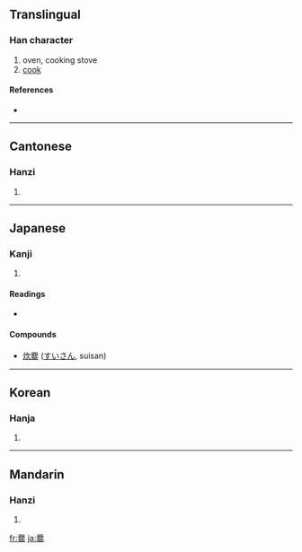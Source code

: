 ==Translingual==

===Han character===
{{Han char|rn=86|rad=火|as=25|sn=29|four=7780<sub>9</sub>|canj=竹月木木火 (HBDDF)}}

# oven, cooking stove
# [[cook]]

====References====
* {{Han ref|kx=0688.210|dkj=19648|dj=1101.080|hdz=32251.030|uh=7228|ud=29224|bh=C679|bd=50809}}

----

==Cantonese==

===Hanzi===
{{yue-hanzi|jyut=|y=chyun3}}

# {{defn|Cantonese}}

----

==Japanese==

===Kanji===
{{ja-kanji|grade=|rs=火25}}

# {{defn|Japanese}}

====Readings====
* {{ja-readings|on=[[さん]] (san)|kun=[[かしぐ]] (kashigu), [[かまど]] (kamado), īkashi(gu)}}

====Compounds====
* [[炊爨]] ([[すいさん]], suisan)

----

==Korean==

===Hanja===
{{ko-hanja|hangeul=찬|eumhun=|rv=chan|mr=ch'an|y=chan}}

# {{defn|Korean}}

----

==Mandarin==

===Hanzi===
{{cmn-hanzi|pin=[[cuàn]] ([[cuan4]])|wg=ts'uan<sup>4</sup>}}

# {{defn|Mandarin}}

[[fr:爨]]
[[ja:爨]]